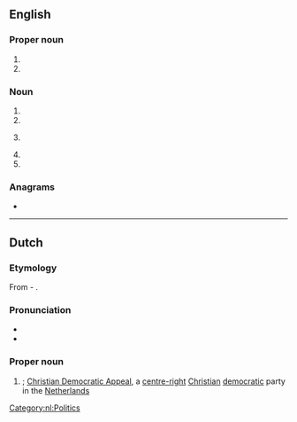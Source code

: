 {{also|CdA}}
==English==

===Proper noun===
{{en-proper noun}}

# {{initialism of|en||Canadian Dental Association}}
# {{initialism of|en||Copper Development Association}}

===Noun===
{{en-noun|~}}

# {{init of|en|[[clean]], [[dry]] [[air]]}}
# {{init of|en|[[compact disk]] [[audio]]}}
# {{lb|en|legal}} {{init of|en|[[criminal]] [[defense]] [[attorney]]}}
# {{init of|en|[[w:Continuous Descent Approach|Continuous Descent Approach]]}}
# {{init of|en|[[critical]] [[discourse]] [[analysis]]}}

===Anagrams===
* {{anagrams|en|a=acd|ACD|ADC|CAD|D.Ac.|DAC|DAc|DAc.|DCA|cad|cad.}}

{{cln|en|initialisms|retronyms}}
{{C|en|Organizations}}

----

==Dutch==

===Etymology===
From {{m|nl|christen|Christen}}-{{m|nl|democratisch|Democratisch}} {{m|nl|appèl|Appèl}}.

===Pronunciation===
* {{IPA|nl|/seːdeːˈaː/}}
* {{audio|nl|Nl-CDA.ogg|Audio}}

===Proper noun===
{{nl-proper noun|n}}

# {{initialism of|nl|[[christendemocratisch|Christen-Democratisch]] [[appel|Appel]]}}; [[w:Christian Democratic Appeal|Christian Democratic Appeal]], a [[centre-right]] [[Christian]] [[democratic]] party in the [[Netherlands]]

[[Category:nl:Politics]]
